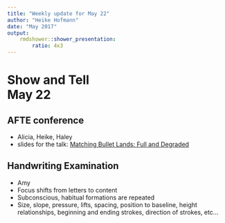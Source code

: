 ```yaml
---
title: "Weekly update for May 22"
author: "Heike Hofmann"
date: "May 2017"
output: 
    rmdshower::shower_presentation:
        ratio: 4x3
---
```



# Show and Tell <br> May 22

## AFTE conference

- Alicia, Heike, Haley
- slides for the talk: [Matching Bullet Lands: Full and Degraded](../../talks/AFTE\ 2017/AFTE-slides.html)

## Handwriting Examination

- Amy
- Focus shifts from letters to content
- Subconscious, habitual formations are repeated
- Size, slope, pressure, lifts, spacing, position to baseline, height relationships, beginning and ending strokes, direction of strokes, etc...

